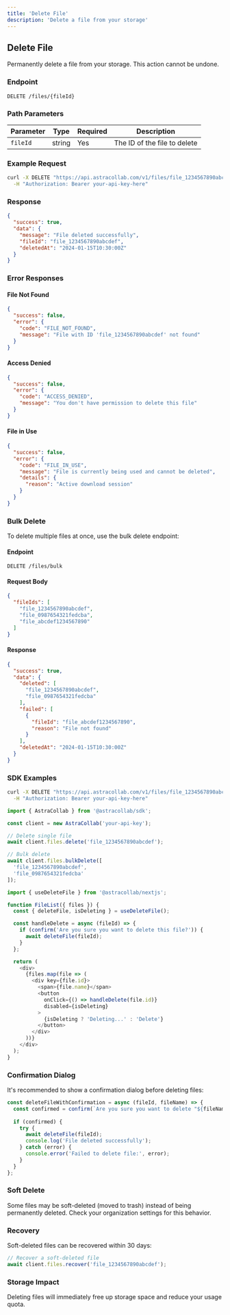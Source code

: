 ```yaml
---
title: 'Delete File'
description: 'Delete a file from your storage'
---
```


## Delete File

Permanently delete a file from your storage. This action cannot be undone.

### Endpoint

```
DELETE /files/{fileId}
```

### Path Parameters

| Parameter | Type | Required | Description |
|-----------|------|----------|-------------|
| `fileId` | string | Yes | The ID of the file to delete |

### Example Request

```bash
curl -X DELETE "https://api.astracollab.com/v1/files/file_1234567890abcdef" \
  -H "Authorization: Bearer your-api-key-here"
```

### Response

```json
{
  "success": true,
  "data": {
    "message": "File deleted successfully",
    "fileId": "file_1234567890abcdef",
    "deletedAt": "2024-01-15T10:30:00Z"
  }
}
```

### Error Responses

#### File Not Found

```json
{
  "success": false,
  "error": {
    "code": "FILE_NOT_FOUND",
    "message": "File with ID 'file_1234567890abcdef' not found"
  }
}
```

#### Access Denied

```json
{
  "success": false,
  "error": {
    "code": "ACCESS_DENIED",
    "message": "You don't have permission to delete this file"
  }
}
```

#### File in Use

```json
{
  "success": false,
  "error": {
    "code": "FILE_IN_USE",
    "message": "File is currently being used and cannot be deleted",
    "details": {
      "reason": "Active download session"
    }
  }
}
```

### Bulk Delete

To delete multiple files at once, use the bulk delete endpoint:

#### Endpoint

```
DELETE /files/bulk
```

#### Request Body

```json
{
  "fileIds": [
    "file_1234567890abcdef",
    "file_0987654321fedcba",
    "file_abcdef1234567890"
  ]
}
```

#### Response

```json
{
  "success": true,
  "data": {
    "deleted": [
      "file_1234567890abcdef",
      "file_0987654321fedcba"
    ],
    "failed": [
      {
        "fileId": "file_abcdef1234567890",
        "reason": "File not found"
      }
    ],
    "deletedAt": "2024-01-15T10:30:00Z"
  }
}
```

### SDK Examples

<CodeGroup>

```bash Curl
curl -X DELETE "https://api.astracollab.com/v1/files/file_1234567890abcdef" \
  -H "Authorization: Bearer your-api-key-here"
```

```javascript JavaScript SDK
import { AstraCollab } from '@astracollab/sdk';

const client = new AstraCollab('your-api-key');

// Delete single file
await client.files.delete('file_1234567890abcdef');

// Bulk delete
await client.files.bulkDelete([
  'file_1234567890abcdef',
  'file_0987654321fedcba'
]);
```

```typescript Next.js SDK
import { useDeleteFile } from '@astracollab/nextjs';

function FileList({ files }) {
  const { deleteFile, isDeleting } = useDeleteFile();

  const handleDelete = async (fileId) => {
    if (confirm('Are you sure you want to delete this file?')) {
      await deleteFile(fileId);
    }
  };

  return (
    <div>
      {files.map(file => (
        <div key={file.id}>
          <span>{file.name}</span>
          <button 
            onClick={() => handleDelete(file.id)}
            disabled={isDeleting}
          >
            {isDeleting ? 'Deleting...' : 'Delete'}
          </button>
        </div>
      ))}
    </div>
  );
}
```

</CodeGroup>

### Confirmation Dialog

It's recommended to show a confirmation dialog before deleting files:

```javascript
const deleteFileWithConfirmation = async (fileId, fileName) => {
  const confirmed = confirm(`Are you sure you want to delete "${fileName}"? This action cannot be undone.`);
  
  if (confirmed) {
    try {
      await deleteFile(fileId);
      console.log('File deleted successfully');
    } catch (error) {
      console.error('Failed to delete file:', error);
    }
  }
};
```

### Soft Delete

Some files may be soft-deleted (moved to trash) instead of being permanently deleted. Check your organization settings for this behavior.

### Recovery

Soft-deleted files can be recovered within 30 days:

```javascript
// Recover a soft-deleted file
await client.files.recover('file_1234567890abcdef');
```

### Storage Impact

Deleting files will immediately free up storage space and reduce your usage quota.

